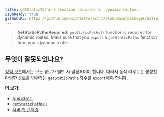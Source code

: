 ```yaml
---
title: getStaticPaths() function required for dynamic routes.
i18nReady: true
githubURL: https://github.com/withastro/astro/blob/main/packages/astro/src/core/errors/errors-data.ts
---
```


> **GetStaticPathsRequired**: `getStaticPaths()` function is required for dynamic routes. Make sure that you `export` a `getStaticPaths` function from your dynamic route.

## 무엇이 잘못되었나요?

[정적 모드](/ko/guides/routing/#정적ssg-모드)에서는 모든 경로가 빌드 시 결정되어야 합니다. 따라서 동적 라우트는 생성할 다양한 경로를 반환하는 `getStaticPaths` 함수를 `export`해야 합니다.

**더 보기:**

-  [동적 라우트](/ko/guides/routing/#동적-라우트)
-  [`getStaticPaths()`](/ko/reference/api-reference/#getstaticpaths)
-  [서버 측 렌더링](/ko/guides/server-side-rendering/)
